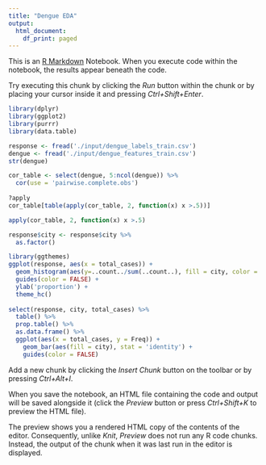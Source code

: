 ```yaml
---
title: "Dengue EDA"
output:
  html_document:
    df_print: paged
---
```


This is an [R Markdown](http://rmarkdown.rstudio.com) Notebook. When you execute code within the notebook, the results appear beneath the code. 

Try executing this chunk by clicking the *Run* button within the chunk or by placing your cursor inside it and pressing *Ctrl+Shift+Enter*. 

```r
library(dplyr)
library(ggplot2)
library(purrr)
library(data.table)
```
```r
response <- fread('./input/dengue_labels_train.csv')
dengue <- fread('./input/dengue_features_train.csv')
str(dengue)

```

```r

cor_table <- select(dengue, 5:ncol(dengue)) %>% 
  cor(use = 'pairwise.complete.obs')
  
?apply
cor_table[table(apply(cor_table, 2, function(x) x >.5))]

apply(cor_table, 2, function(x) x >.5)
```
```r

response$city <- response$city %>%
  as.factor()
```

```r
library(ggthemes)
ggplot(response, aes(x = total_cases)) +
  geom_histogram(aes(y=..count../sum(..count..), fill = city, color = 'black'), bins = 60) +
  guides(color = FALSE) +
  ylab('proportion') +
  theme_hc()
  
select(response, city, total_cases) %>%
  table() %>%
  prop.table() %>% 
  as.data.frame() %>%
  ggplot(aes(x = total_cases, y = Freq)) +
    geom_bar(aes(fill = city), stat = 'identity') +
    guides(color = FALSE)

```

Add a new chunk by clicking the *Insert Chunk* button on the toolbar or by pressing *Ctrl+Alt+I*.

When you save the notebook, an HTML file containing the code and output will be saved alongside it (click the *Preview* button or press *Ctrl+Shift+K* to preview the HTML file).

The preview shows you a rendered HTML copy of the contents of the editor. Consequently, unlike *Knit*, *Preview* does not run any R code chunks. Instead, the output of the chunk when it was last run in the editor is displayed.
